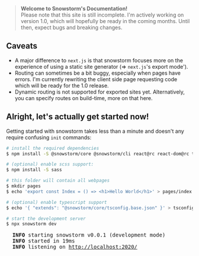 
> **Welcome to Snowstorm's Documentation!**<br/>
> Please note that this site is still incomplete.
> I'm actively working on version 1.0, which will hopefully be ready in the coming months. Until then, expect bugs and breaking changes.

## Caveats

- A major difference to `next.js` is that snowstorm focuses more on the experience of using a static site generator (=> `next.js`'s export mode').
- Routing can sometimes be a bit buggy, especially when pages have errors. I'm currently rewriting the client side page requesting code which will be ready for the 1.0 release.
- Dynamic routing is not supported for exported sites yet. Alternatively, you can specify routes on build-time, more on that <Link to="/docs/dynamic-routes">here</Link>.

## Alright, let's actually get started now!

Getting started with snowstorm takes less than a minute and doesn't any require confusing `init` commands:

```bash
# install the required dependencies
$ npm install -S @snowstorm/core @snowstorm/cli react@rc react-dom@rc typescript

# (optional) enable scss support:
$ npm install -S sass

# this folder will contain all webpages
$ mkdir pages
$ echo 'export const Index = () => <h1>Hello World</h1>' > pages/index.tsx

# (optional) enable typescript support
$ echo '{ "extends": "@snowstorm/core/tsconfig.base.json" }' > tsconfig.json

# start the development server
$ npx snowstorm dev
```

<pre className="language-terminal">
  <b>INFO</b> starting snowstorm v0.0.1 (development mode)
  <b>INFO</b> started in 19ms
  <b>INFO</b> listening on <u>http:/​/localhost:2020/</u>
</pre>
